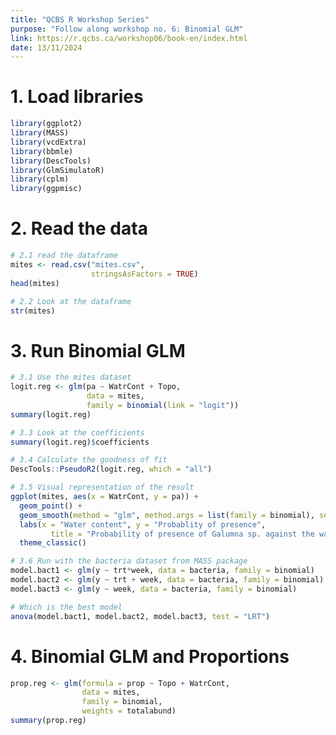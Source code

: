 ---
title: "QCBS R Workshop Series"
purpose: "Follow along workshop no. 6: Binomial GLM"
link: https://r.qcbs.ca/workshop06/book-en/index.html 
date: 13/11/2024
---

# 1. Load libraries 
```{r}
library(ggplot2)
library(MASS)
library(vcdExtra)
library(bbmle)
library(DescTools)
library(GlmSimulatoR)
library(cplm)
library(ggpmisc)
```
# 2. Read the data
```{r}
# 2.1 read the dataframe
mites <- read.csv("mites.csv",
                  stringsAsFactors = TRUE)
head(mites)
```
```{r}
# 2.2 Look at the dataframe
str(mites)
```
# 3. Run Binomial GLM
```{r}
# 3.1 Use the mites dataset
logit.reg <- glm(pa ~ WatrCont + Topo,
                 data = mites,
                 family = binomial(link = "logit"))
summary(logit.reg)
```
```{r}
# 3.3 Look at the coefficients
summary(logit.reg)$coefficients
```
```{r}
# 3.4 Calculate the goodness of fit
DescTools::PseudoR2(logit.reg, which = "all")
```
```{r}
# 3.5 Visual representation of the result
ggplot(mites, aes(x = WatrCont, y = pa)) +
  geom_point() +
  geom_smooth(method = "glm", method.args = list(family = binomial), se = TRUE) +
  labs(x = "Water content", y = "Probablity of presence", 
         title = "Probability of presence of Galumna sp. against the water content") +
  theme_classic()
```

```{r}
# 3.6 Run with the bacteria dataset from MASS package
model.bact1 <- glm(y ~ trt*week, data = bacteria, family = binomial)
model.bact2 <- glm(y ~ trt + week, data = bacteria, family = binomial)
model.bact3 <- glm(y ~ week, data = bacteria, family = binomial)

# Which is the best model
anova(model.bact1, model.bact2, model.bact3, test = "LRT")
```

# 4. Binomial GLM and Proportions
```{r}
prop.reg <- glm(formula = prop ~ Topo + WatrCont,
                data = mites,
                family = binomial,
                weights = totalabund)
summary(prop.reg)
```

